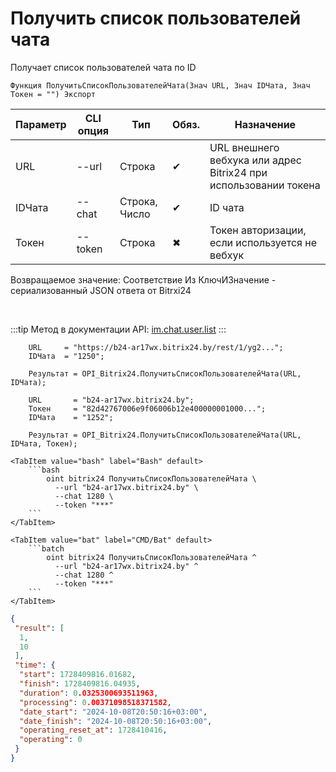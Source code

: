 ﻿---
sidebar_position: 2
---


# Получить список пользователей чата
 Получает список пользователей чата по ID



`Функция ПолучитьСписокПользователейЧата(Знач URL, Знач IDЧата, Знач Токен = "") Экспорт`

  | Параметр | CLI опция | Тип | Обяз. | Назначение |
  |-|-|-|-|-|
  | URL | --url | Строка | &#x2714; | URL внешнего вебхука или адрес Bitrix24 при использовании токена |
  | IDЧата | --chat | Строка, Число | &#x2714; | ID чата |
  | Токен | --token | Строка | &#x2716; | Токен авторизации, если используется не вебхук |

  
  Возвращаемое значение:   Соответствие Из КлючИЗначение - сериализованный JSON ответа от Bitrxi24

<br/>

:::tip
Метод в документации API: [im.chat.user.list](https://dev.1c-bitrix.ru/learning/course/?COURSE_ID=93&LESSON_ID=12095)
:::
<br/>


```bsl title="Пример использования для 1С:Предприятие/OneScript"
    URL     = "https://b24-ar17wx.bitrix24.by/rest/1/yg2...";
    IDЧата  = "1250";

    Результат = OPI_Bitrix24.ПолучитьСписокПользователейЧата(URL, IDЧата);

    URL       = "b24-ar17wx.bitrix24.by";
    Токен     = "82d42767006e9f06006b12e400000001000...";
    IDЧата    = "1252";

    Результат = OPI_Bitrix24.ПолучитьСписокПользователейЧата(URL, IDЧата, Токен);
```
    

 <Tabs>
  
    <TabItem value="bash" label="Bash" default>
        ```bash
            oint bitrix24 ПолучитьСписокПользователейЧата \
              --url "b24-ar17wx.bitrix24.by" \
              --chat 1280 \
              --token "***"
        ```
    </TabItem>
  
    <TabItem value="bat" label="CMD/Bat" default>
        ```batch
            oint bitrix24 ПолучитьСписокПользователейЧата ^
              --url "b24-ar17wx.bitrix24.by" ^
              --chat 1280 ^
              --token "***"
        ```
    </TabItem>
</Tabs>


```json title="Результат"
{
 "result": [
  1,
  10
 ],
 "time": {
  "start": 1728409816.01682,
  "finish": 1728409816.04935,
  "duration": 0.0325300693511963,
  "processing": 0.00371098518371582,
  "date_start": "2024-10-08T20:50:16+03:00",
  "date_finish": "2024-10-08T20:50:16+03:00",
  "operating_reset_at": 1728410416,
  "operating": 0
 }
}
```
